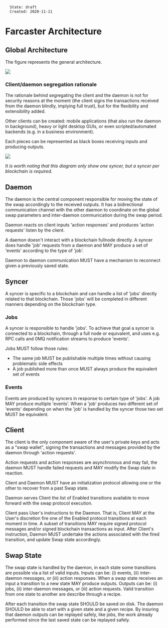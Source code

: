 <pre>
  State: draft
  Created: 2020-11-11
</pre>

=Farcaster Architecture=

==Global Architecture==

The figure represents the general architecture.

<img src="images/arch.png">

===Client/daemon segregation rationale===

The rationale behind segregating the client and the daemon is not for security
reasons at the moment (the client signs the transactions received from the
daemon blindly, implying full trust), but for the flexibility and extensibility
added.

Other clients can be created: mobile applications (that also run the daemon in
background), heavy or light desktop GUIs, or even scripted/automated backends
(e.g. in a business environment).

Each pieces can be represented as black boxes receiving inputs and producing
outputs.

<img src="images/global-arch.jpg">

''It is worth noting that this diagram only show one syncer, but a syncer per
blockchain is required.''

==Daemon==

The daemon is the central component responsible for moving the state of the swap
accordingly to the received outputs. It has a bidirectional communication
channel with the other daemon to coordinate on the global swap parameters and
inter-daemon communication during the swap period.

Daemon reacts on client inputs 'action responses' and produces 'action requests'
listen by the client.

A daemon doesn't interact with a blockchain fullnode directly. A syncer does
handle 'job' requests from a daemon and MAY produce a set of 'events' according
to the type of 'job'.

Daemon to daemon communication MUST have a mechanism to reconnect given a
previously saved state.

==Syncer==

A syncer is specific to a blockchain and can handle a list of 'jobs' directly
related to that blockchain. Those 'jobs' will be completed in different manners
depending on the blockchain type.

===Jobs===

A syncer is responsible to handle 'jobs'. To achieve that goal a syncer is
connected to a blockchain, through a full node or equivalent, and uses e.g. RPC
calls and 0MQ notification streams to produce 'events'.

Jobs MUST follow those rules:

* The same job MUST be publishable multiple times without causing problematic side effects
* A job published more than once MUST always produce the equivalent set of events

===Events===

Events are produced by syncers in response to certain type of 'jobs'. A job MAY
produce multiple 'events'. When a 'job' produces two different set of 'events'
depending on when the 'job' is handled by the syncer those two set MUST be
equivalent.

==Client==

The client is the only component aware of the user's private keys and acts as a
"swap wallet", signing the transactions and messages provided by the daemon
through 'action requests'.

Action requests and action responses are asynchronous and may fail, the daemon
MUST handle failed requests and MAY modify the Swap state in reaction.

Client and Daemon MUST have an initialization protocol allowing one or the other
to recover from a past Swap state.

Daemon serves Client the list of Enabled transitions available to move forward
with the swap protocol execution.

Client pass User's instructions to the Daemon. That is, Client MAY at the User's
discretion fire one of the Enabled protocol transitions at each moment in time.
A subset of transitions MAY require signed protocol messages and/or signed
blockchain transactions as input. After Client's instruction, Daemon MUST
undertake the actions associated with the fired transition, and update Swap
state accordingly.

==Swap State==

The swap state is handled by the daemon, in each state some transitions are
possible via a list of valid inputs. Inputs can be: (i) events, (ii)
inter-daemon messages, or (iii) action responses. When a swap state receives an
input a transition to a new state MAY produce outputs. Outputs can be: (i) jobs,
(ii) inter-daemon messages, or (iii) action requests. Valid transition from one
state to another are describe through a recipe.

After each transition the swap state SHOULD be saved on disk. The daemon SHOULD
be able to start with a given state and a given recipe. By insuring that daemon
outputs can be replayed safely, like jobs, the work already performed since the
last saved state can be replayed safely.

